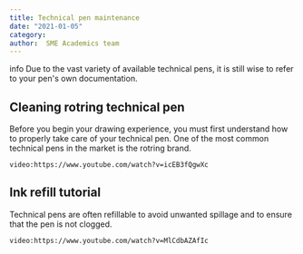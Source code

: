 ```yaml
---
title: Technical pen maintenance
date: "2021-01-05"
category: 
author:  SME Academics team
---
```


<div role="alert" className="alert">
  <span class="material-symbols-outlined">info</span>
  <span>Due to the vast variety of available technical pens, it is still wise to refer to your pen's own documentation. </span>
</div>

## Cleaning rotring technical pen 
Before you begin your drawing experience, you must first understand how to properly take care of your technical pen. One of the most common technical pens in the market is the rotring brand.

`video:https://www.youtube.com/watch?v=icEB3fQgwXc`

## Ink refill tutorial
Technical pens are often refillable to avoid unwanted spillage and to ensure that the pen is not clogged. 

`video:https://www.youtube.com/watch?v=MlCdbAZAfIc`
